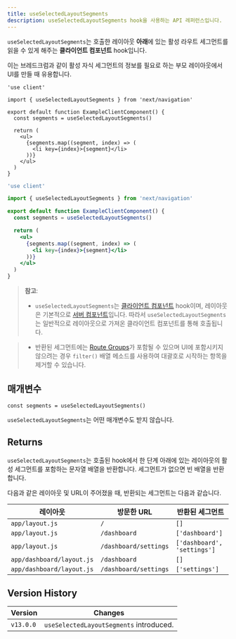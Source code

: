 ```yaml
---
title: useSelectedLayoutSegments
description: useSelectedLayoutSegments hook을 사용하는 API 레퍼런스입니다.
---
```


`useSelectedLayoutSegments`는 호출한 레이아웃 **아래**에 있는 활성 라우트 세그먼트를 읽을 수 있게 해주는 **클라이언트 컴포넌트** hook입니다.

이는 브레드크럼과 같이 활성 자식 세그먼트의 정보를 필요로 하는 부모 레이아웃에서 UI를 만들 때 유용합니다.

```tsx filename="app/example-client-component.tsx" switcher
'use client'

import { useSelectedLayoutSegments } from 'next/navigation'

export default function ExampleClientComponent() {
  const segments = useSelectedLayoutSegments()

  return (
    <ul>
      {segments.map((segment, index) => (
        <li key={index}>{segment}</li>
      ))}
    </ul>
  )
}
```

```jsx filename="app/example-client-component.js" switcher
'use client'

import { useSelectedLayoutSegments } from 'next/navigation'

export default function ExampleClientComponent() {
  const segments = useSelectedLayoutSegments()

  return (
    <ul>
      {segments.map((segment, index) => (
        <li key={index}>{segment}</li>
      ))}
    </ul>
  )
}
```

> **참고**:
>
> - `useSelectedLayoutSegments`는 [클라이언트 컴포넌트](/docs/getting-started/react-essentials#client-components) hook이며, 레이아웃은 기본적으로 [서버 컴포넌트](/docs/getting-started/react-essentials#server-components)입니다. 따라서 `useSelectedLayoutSegments`는 일반적으로 레이아웃으로 가져온 클라이언트 컴포넌트를 통해 호출됩니다.

> - 반환된 세그먼트에는 [Route Groups](/docs/app/building-your-application/routing/route-groups)가 포함될 수 있으며 UI에 포함시키지 않으려는 경우 `filter()` 배열 메소드를 사용하여 대괄호로 시작하는 항목을 제거할 수 있습니다.

## 매개변수

```tsx
const segments = useSelectedLayoutSegments()
```

`useSelectedLayoutSegments`는 어떤 매개변수도 받지 않습니다.

## Returns

`useSelectedLayoutSegments`는 호출된 hook에서 한 단계 아래에 있는 레이아웃의 활성 세그먼트를 포함하는 문자열 배열을 반환합니다. 세그먼트가 없으면 빈 배열을 반환합니다.

다음과 같은 레이아웃 및 URL이 주어졌을 때, 반환되는 세그먼트는 다음과 같습니다.

| 레이아웃                  | 방문한 URL            | 반환된 세그먼트             |
| ------------------------- | --------------------- | --------------------------- |
| `app/layout.js`           | `/`                   | `[]`                        |
| `app/layout.js`           | `/dashboard`          | `['dashboard']`             |
| `app/layout.js`           | `/dashboard/settings` | `['dashboard', 'settings']` |
| `app/dashboard/layout.js` | `/dashboard`          | `[]`                        |
| `app/dashboard/layout.js` | `/dashboard/settings` | `['settings']`              |

## Version History

| Version   | Changes                                 |
| --------- | --------------------------------------- |
| `v13.0.0` | `useSelectedLayoutSegments` introduced. |

